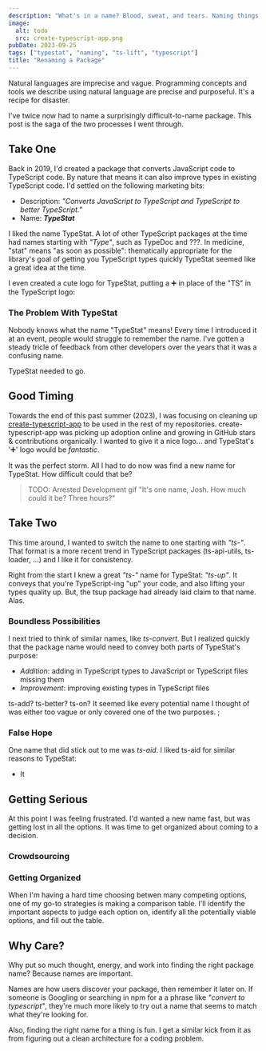 ```yaml
---
description: "What's in a name? Blood, sweat, and tears. Naming things is hard."
image:
  alt: todo
  src: create-typescript-app.png
pubDate: 2023-09-25
tags: ["typestat", "naming", "ts-lift", "typescript"]
title: "Renaming a Package"
---
```



Natural languages are imprecise and vague.
Programming concepts and tools we describe using natural language are precise and purposeful.
It's a recipe for disaster.

I've twice now had to name a surprisingly difficult-to-name package.
This post is the saga of the two processes I went through.

## Take One

Back in 2019, I'd created a package that converts JavaScript code to TypeScript code.
By nature that means it can also improve types in existing TypeScript code.
I'd settled on the following marketing bits:

- Description: _"Converts JavaScript to TypeScript and TypeScript to better TypeScript."_
- Name: _**TypeStat**_

I liked the name TypeStat.
A lot of other TypeScript packages at the time had names starting with _"Type"_, such as TypeDoc and ???.
In medicine, "stat" means "as soon as possible": thematically appropriate for the library's goal of getting you TypeScript types quickly
TypeStat seemed like a great idea at the time.

I even created a cute logo for TypeStat, putting a ➕ in place of the "TS" in the TypeScript logo:

### The Problem With TypeStat

Nobody knows what the name "TypeStat" means!
Every time I introduced it at an event, people would struggle to remember the name.
I've gotten a steady tricle of feedback from other developers over the years that it was a confusing name.

TypeStat needed to go.

## Good Timing

Towards the end of this past summer (2023), I was focusing on cleaning up [create-typescript-app](https://github.com/JoshuaKGoldberg/create-typescript-app) to be used in the rest of my repositories.
create-typescript-app was picking up adoption online and growing in GitHub stars & contributions organically.
I wanted to give it a nice logo... and TypeStat's '➕' logo would be _fantastic_.

It was the perfect storm.
All I had to do now was find a new name for TypeStat.
How difficult could that be?

> TODO: Arrested Development gif
> "It's one name, Josh. How much could it be? Three hours?"

## Take Two

This time around, I wanted to switch the name to one starting with _"ts-"_.
That format is a more recent trend in TypeScript packages (ts-api-utils, ts-loader, ...) and I like it for consistency.

Right from the start I knew a great _"ts-"_ name for TypeStat: _"ts-up"_.
It conveys that you're TypeScript-ing "up" your code, and also lifting your types quality up.
But, the tsup package had already laid claim to that name.
Alas.

### Boundless Possibilities

I next tried to think of similar names, like _ts-convert_.
But I realized quickly that the package name would need to convey both parts of TypeStat's purpose:

- _Addition_: adding in TypeScript types to JavaScript or TypeScript files missing them
- _Improvement_: improving existing types in TypeScript files

ts-add?
ts-better?
ts-on?
It seemed like every potential name I thought of was either too vague or only covered one of the two purposes.
;

### False Hope

One name that did stick out to me was _ts-aid_.
I liked ts-aid for similar reasons to TypeStat:

- It

## Getting Serious

At this point I was feeling frustrated.
I'd wanted a new name fast, but was getting lost in all the options.
It was time to get organized about coming to a decision.

### Crowdsourcing

### Getting Organized

When I'm having a hard time choosing betwen many competing options, one of my go-to strategies is making a comparison table.
I'll identify the important aspects to judge each option on, identify all the potentially viable options, and fill out the table.

## Why Care?

Why put so much thought, energy, and work into finding the right package name?
Because names are important.

Names are how users discover your package, then remember it later on.
If someone is Googling or searching in npm for a a phrase like _"convert to typescript"_, they're much more likely to try out a name that seems to match what they're looking for.

Also, finding the right name for a thing is fun.
I get a similar kick from it as from figuring out a clean architecture for a coding problem.
